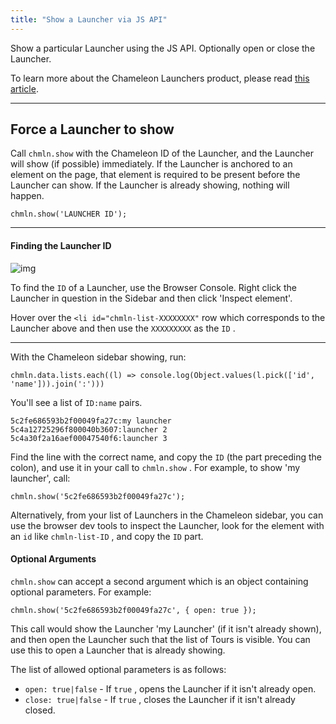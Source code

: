 ```yaml
---
title: "Show a Launcher via JS API"
---
```


Show a particular Launcher using the JS API. Optionally open or close the Launcher.

To learn more about the Chameleon Launchers product, please read [this article](https://help.chameleon.io/launchers).

---



## Force a Launcher to show

Call `chmln.show`  with the Chameleon ID of the Launcher, and the Launcher will show (if possible) immediately. If the Launcher is anchored to an element on the page, that element is required to be present before the Launcher can show. If the Launcher is already showing, nothing will happen.


```
chmln.show('LAUNCHER ID');
```

---

#### Finding the Launcher ID

![img](https://downloads.intercomcdn.com/i/o/103548306/46627b719bdb62ec08c64d63/Screen+Shot+2019-02-13+at+21.31.55.png)

To find the `ID`  of a Launcher, use the Browser Console. Right click the Launcher in question in the Sidebar and then click 'Inspect element'.

Hover over the `<li id="chmln-list-XXXXXXXX"`  row which corresponds to the Launcher above and then use the `XXXXXXXXX`  as the `ID` .

---

With the Chameleon sidebar showing, run:

```
chmln.data.lists.each((l) => console.log(Object.values(l.pick(['id', 'name'])).join(':')))
```


You'll see a list of `ID:name` pairs.

```
5c2fe686593b2f00049fa27c:my launcher
5c4a12725296f800040b3607:launcher 2
5c4a30f2a16aef00047540f6:launcher 3
```


Find the line with the correct name, and copy the `ID`  (the part preceding the colon), and use it in your call to `chmln.show` . For example, to show 'my launcher', call:


```
chmln.show('5c2fe686593b2f00049fa27c');
```


Alternatively, from your list of Launchers in the Chameleon sidebar, you can use the browser dev tools to inspect the Launcher, look for the element with an `id`  like `chmln-list-ID` , and copy the `ID`  part.



#### Optional Arguments

`chmln.show`  can accept a second argument which is an object containing optional parameters. For example:

```
chmln.show('5c2fe686593b2f00049fa27c', { open: true });
```

This call would show the Launcher 'my Launcher' (if it isn't already shown), and then open the Launcher such that the list of Tours is visible. You can use this to open a Launcher that is already showing.

The list of allowed optional parameters is as follows:

- `open: true|false` - If `true` , opens the Launcher if it isn't already open.
- `close: true|false`  - If `true` , closes the Launcher if it isn't already closed.